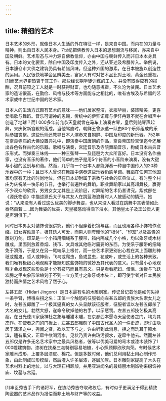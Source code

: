 ```yaml
---
---
---
```

title: 精细的艺术
---




日本艺术的外形，就像日本人生活的外在特征一样，是来自中国。而内在的力量与精神，则出自日本人民本身。7世纪把佛教传入日本的思想潮流与移民，亦来自中国及朝鲜。艺术形态与冲力源自佛教信仰，亦由中国与朝鲜传入而非日本本身具有。日本的文化要素，除自中国及印度传入之外，还从亚述及希腊传入。举例说，日本镰仓市大佛之建筑仍具有希腊风味。但这种外国的激素，在日本被施以创造性的运用。人民很快地学会区辨美丑，富家人有时对艺术品比对土地、黄金还重视，[1]而艺术界更热衷于其工作。那些经长期学徒训练的工人，并没有取得应有的报酬，况且前项之工人就是一时获得财富，也均随意挥霍，不久沦为贫民。日本艺术家的造诣很高，在勤俭、风格与技术等方面能与之相比的，唯有古埃及与希腊的艺术家或中古世纪中国的艺术家。

日本人的生活方式颇有艺术的意味——他们居家整洁，衣服华丽，装饰精美，更喜爱唱歌与舞蹈。音乐可谓神的恩赐，传统中的伊弉诺尊与伊弉冉尊不就在合唱声中创造了地球？而1 000多年前允恭天皇就曾在马车上演奏古琴，皇后则随琴声起舞，来庆贺新宫殿的落成。当他驾崩时，朝鲜王曾派遣一队由80个乐师组成的乐队参加丧祭。这些乐师还教导日本人演奏来自朝鲜、中国及印度的新乐器。752年在奈良寺庙的大佛设置典礼中，即演奏中国唐朝的作品，奈良帝国珍宝馆迄今还展出各色各样古代的乐器。歌唱与演奏，宫廷音乐及寺院舞蹈音乐，构成日本古典音乐形式。而弹奏三味线——一种三弦琴——及琵琶为大众所喜好。日本没有名作曲家，也没有音乐的著作，他们简单的曲子是用5个符音的小音阶来演奏，没有大键与小键的区别与和谐。然而，几乎每一个日本人都能弹奏一种自中国传入的20种乐器中的一种；且日本人曾说在舞蹈中演奏这些乐器仍感单调。舞蹈在任何其他国家均享有无比的时尚地位，但在日本却附属于宗教与社会的庆典仪式，有时整个村庄为庆祝某一快乐的节日，也举行普遍性的舞蹈。职业舞蹈家以其高超舞技，赢得不少观众的欣赏，男男女女尤其是上流阶层，对舞蹈的艺术仍甚讲究。紫式部在《源氏物语》中描述源氏太子与其友人在跳蓝海浪舞时人人被感动的情形。她说：“从来没有人看过这么优美的脚步舞姿，也从来没人看过在跳舞中其表情如此泰然自若……因为舞姿的优美，天皇被感动得滴下泪水，其他皇太子及王公贵人更是声泪俱下。”

同时日本男女对装饰也很讲究，他们不但穿着织锦与丝，而且也用各种小饰物作点缀。妇女挥动扇子，极其诱人可爱，而男人则夸耀他的“根付”、“印笼”以及高贵的雕刻刀剑。印笼是一个小箱用细绳系于腰带，箱内隔成几个小格，均以象牙或木材雕成，里面则放着香烟、钱币、文具或其他临时需要的东西。为使系于腰带的细绳免于滑落，于是又在另一尾端系上根付，而一些艺术家更别出心裁在其上面雕刻神祇或魔鬼，哲人或神仙，飞鸟或爬虫，鱼或昆虫，花或叶，或生活上的各种景致。我们唯有极细心地观察才能窥知这些饰物的微妙及其代表的意义。只有最小心地观察才会发现这些形象是十分有技巧而且有意义。只是看看肥妇、僧侣、泼猴与飞跃欢腾之甲虫象形浓缩刻于不到一立方英寸之象牙或木头上，即可使学者对日本民族独特而热情之艺术风格了然于心。

左甚五郎（Hidari Jingoro）是日本最有名的木雕刻家。传记曾记载他是如何失掉一条手臂，博得左拐之名：正值一个触怒的征服者向左甚五郎的贵族大名索女儿之时，左甚五郎雕了一个极其逼真的女人头呈献该征服者，征服者误以左甚五郎杀了大名的女儿，勃然大怒，遂命令砍掉他的右手，以示惩罚。左甚五郎技艺极其高超，在日光德川家康神社之象与睡猫木雕，在京都西本愿寺天皇使者之门，均为其杰作。在使者之门的门板上，左甚五郎雕刻了中国古代圣人的一件史迹，即许由隐居于沛泽之中，尧闻之贤，欲以天下与之，许由听到此消息，拒之而洗耳于颍水滨，适有巢父，正牵牛欲喝河水，见状乃责许由玷污颍水，遂牵牛他去。然而左甚五郎仅是许多无名艺术家中之最具风格者，彼等以优美可爱的弯木或漆木装饰了1 000幢建筑物。漆树在扶桑三岛特别容易培植，小心照顾即欣欣向荣。有时候艺术家雕木成形，上覆多层漆皮、棉花。但是多数时候，他们总利用黏土用心制作形象，由此制成凹形模型，然后灌入许多层漆，逐层加厚。日本雕刻家提高了木头在艺术材料上的地位，以与大理石相颉颃，并用亚洲闻名的最绮丽木制饰物来缀饰神庙、坟墓与宫廷。



* * *



[1]丰臣秀吉手下的诸将军，在协助秀吉夺取政权后，有时似乎更满足于得到精致陶瓷器的艺术品作为报偿而非土地与财产等的收益。
